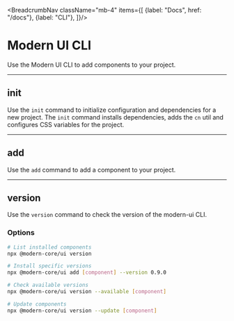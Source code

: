 
<BreadcrumbNav className="mb-4" items={[
  {label: "Docs", href: "/docs"},
  {label: "CLI"},
]}/>

# Modern UI CLI

Use the Modern UI CLI to add components to your project.

---

## init

Use the `init` command to initialize configuration and dependencies for a new project.
The `init` command installs dependencies, adds the `cn` util and configures CSS variables for the project.

<InitInstallation />

---

## add

Use the `add` command to add a component to your project.

<AddInstallation />

---

## version

Use the `version` command to check the version of the modern-ui CLI.

<VersionInstallation />

### Options

```bash
# List installed components
npx @modern-core/ui version

# Install specific versions
npx @modern-core/ui add [component] --version 0.9.0

# Check available versions
npx @modern-core/ui version --available [component]

# Update components
npx @modern-core/ui version --update [component]
```


